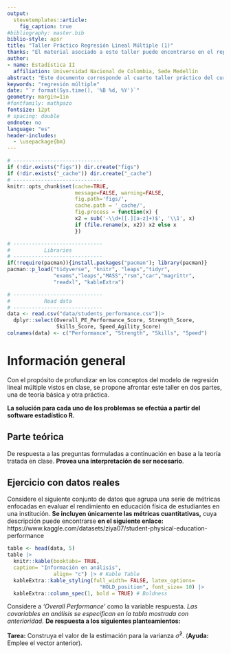 ```yaml
---
output: 
  stevetemplates::article:
    fig_caption: true
#bibliography: master.bib
biblio-style: apsr
title: "Taller Práctico Regresión Lineal Múltiple (1)"
thanks: "El material asociado a este taller puede encontrarse en el repositorio del curso, **(https://github.com/Itsssach/Estadistica-II)**"
author:
- name: Estadística II
  affiliation: Universidad Nacional de Colombia, Sede Medellín
abstract: "Este documento corresponde al cuarto taller práctico del curso de **Estadística II** para la *Universidad Nacional de Colombia*, Sede Medellín, en el periodo 2024 - 2. Se brinda una introducción al análisis de regresión. El enfoque de este taller está la comprensión del modelo de regresión lineal múltiple a nivel matricial. **Monitor:** *Santiago Carmona Hincapié.*"
keywords: "regresión múltiple"
date: "`r format(Sys.time(), '%B %d, %Y')`"
geometry: margin=1in
#fontfamily: mathpazo
fontsize: 12pt
# spacing: double
endnote: no
language: "es"
header-includes:
  - \usepackage{bm}
---
```


```r
# -----------------------------
if (!dir.exists("figs")) dir.create("figs")
if (!dir.exists("_cache")) dir.create("_cache")
# -----------------------------
knitr::opts_chunk$set(cache=TRUE,
                      message=FALSE, warning=FALSE,
                      fig.path='figs/',
                      cache.path = '_cache/',
                      fig.process = function(x) {
                      x2 = sub('-\\d+([.][a-z]+)$', '\\1', x)
                      if (file.rename(x, x2)) x2 else x
                      })
```

```r
# -----------------------------
#           Libraries
# -----------------------------
if(!require(pacman)){install.packages("pacman"); library(pacman)}
pacman::p_load("tidyverse", "knitr", "leaps","tidyr",
               "exams","leaps","MASS","rsm","car","magrittr",
               "readxl", "kableExtra")
```

```r
# -----------------------------
#           Read data
# -----------------------------
data <- read.csv("data/students_performance.csv")|> 
  dplyr::select(Overall_PE_Performance_Score, Strength_Score, 
                Skills_Score, Speed_Agility_Score)
colnames(data) <- c("Performance", "Strength", "Skills", "Speed")
```

# Información general

Con el propósito de profundizar en los conceptos del modelo de regresión lineal múltiple vistos en clase, se propone afrontar este taller en dos partes, una de teoría básica y otra práctica.

**La solución para cada uno de los problemas se efectúa a partir del software estadístico R.**

## Parte teórica

De respuesta a las preguntas formuladas a continuación en base a la teoría tratada en clase. **Provea una interpretación de ser necesario**.

\begin{enumerate}
  \item Considere el siguiente modelo de regresión lineal múltiple con $k$ variables regresoras, $p = (k+1)$ parámetros asociados $Y_{i} = \beta_{0} + \beta_{1}X_{i1}+ \beta_{2}X_{i2} + ... + \beta_{k}X_{ik} + \varepsilon_{i}, \varepsilon_{i} \overset{iid}{\sim} N(0, \sigma^{2})$. 
  \begin{itemize}
    \item (a) Escriba el modelo de forma matricial junto con sus supuestos. \textbf{Especifique las dimensiones de cada componente}.
    \item (b) Demuestre que el estimador $\bm{\hat{\beta}}$ que se obtiene a través del método de mínimos cuadrados es un estimador insesgado para $\bm{\beta}$. Analice $\bm{\hat{\beta}}$.  
  \end{itemize}
  \item Determine el valor de verdad de las siguientes afirmaciones.
  \begin{itemize}
    \item (a) Bajo los supuestos del modelo de regresión lineal múltiple, $\varepsilon_{i} \overset{iid}{\sim} N(0, \sigma^{2})$, el estimador para los parámetros $\bm{\hat{\beta}}$ es el mismo que el de máxima verosimilitud, así como para la varianza $\hat{\sigma}^{2}$. 
    \item (b) Se requiere que la matriz $\mathbf{(X^{t}X)}$ sea singular.
    \item (c) La matriz de varianzas- covarianzas siempre es simétrica respecto a su diagonal principal, además, siempre tiene unos en su diagonal principal.
    \item (d) La matriz $\mathbf{H}$ es simétrica e idempotente, al igual que $\mathbf{(I_{n} - H)}$.
  \end{itemize}
\end{enumerate}

## Ejercicio con datos reales

Considere el siguiente conjunto de datos que agrupa una serie de métricas enfocadas en evaluar el rendimiento en educación física de estudiantes en una institución. **Se incluyen únicamente las métricas cuantitativas,** cuya descripción puede encontrarse **en el siguiente enlace:** https://www.kaggle.com/datasets/ziya07/student-physical-education-performance

```r
table <- head(data, 5)
table |> 
  knitr::kable(booktabs= TRUE, 
  caption= "Información en análisis", 
               align= "c") |> # Kable Table
  kableExtra::kable_styling(full_width= FALSE, latex_options= 
                              "HOLD_position", font_size= 10) |> 
  kableExtra::column_spec(1, bold = TRUE) # Boldness
```

Considere a *'Overall Performance'* como la variable respuesta. *Las covariables en análisis se especifican en la tabla mostrada con anterioridad.* **De respuesta a los siguientes planteamientos:**

\begin{enumerate}
\item Determine cuál es la matriz de diseño ($\mathbf{X}$) para este problema en específico. 
\item Calcule el vector de parámetros estimados $\bm{\hat{\beta}}$.
\item Calcule la estimación de la respuesta media $\bm{\hat{y}}$.
\item Calcule el vector de los errores estimados $\bm{\hat{\varepsilon}}$.
\end{enumerate}

**Tarea:** Construya el valor de la estimación para la varianza $\hat{\sigma}^{2}$. (**Ayuda:** Emplee el vector anterior). 

```{=html}
<!--
# References
\setlength{\parindent}{-0.2in}
\setlength{\leftskip}{0.2in}
\setlength{\parskip}{8pt}
\vspace*{-0.2in}
\noindent
-->
```
